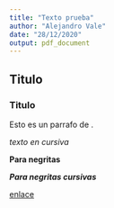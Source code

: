 ```yaml
---
title: "Texto prueba"
author: "Alejandro Vale"
date: "28/12/2020"
output: pdf_document
---
```


## Titulo

### Titulo

Esto es un parrafo de \LaTeX.

*texto en cursiva*

**Para negritas**

***Para negritas cursivas***

[enlace](http://www.google.com)


